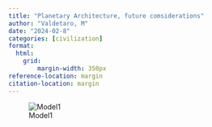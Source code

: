 ```yaml
---
title: "Planetary Architecture, future comsiderations"
author: "Valdetaro, M"
date: "2024-02-8"
categories: [civilization]
format:
  html:
    grid:
        margin-width: 350px
reference-location: margin
citation-location: margin
---
```


![Model1](posts/Civilization-Design/Asset 1.png){fig-alt="m"}
